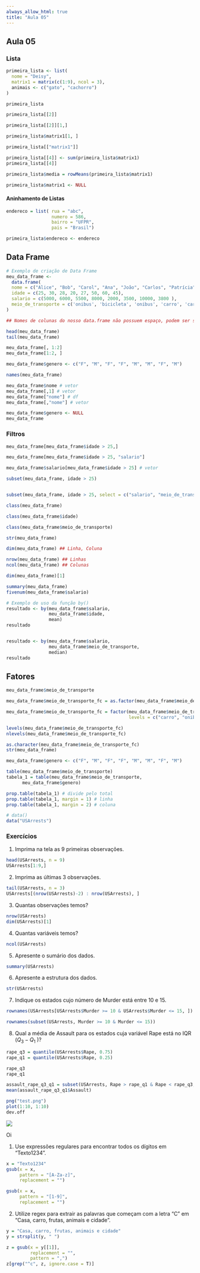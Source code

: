 ```yaml
---
always_allow_html: true
title: "Aula 05"
---
```


## Aula 05

### Lista

```r
primeira_lista <- list(
  nome = "Deisy",
  matrix1 = matrix(c(1:9), ncol = 3),
  animais <- c("gato", "cachorro")
)

primeira_lista
```

```r
primeira_lista[[2]]

primeira_lista[[2]][1,]

primeira_lista$matrix1[1, ]
```

```r
primeira_lista[["matrix1"]]
```

```r
primeira_lista[[4]] <- sum(primeira_lista$matrix1)
primeira_lista[[4]]

primeira_lista$media = rowMeans(primeira_lista$matrix1)
```

```r
primeira_lista$matrix1 <- NULL
```

#### Aninhamento de Listas

```r
endereco = list( rua = "abc", 
                 numero = 586,
                 bairro = "UFPR", 
                 pais = "Brasil")

primeira_lista$endereco <- endereco
```

## Data Frame

```r
# Exemplo de criação de Data Frame
meu_data_frame <- 
  data.frame(
  nome = c("Alice", "Bob", "Carol", "Ana", "João", "Carlos", "Patrícia", "Leonardo"),
  idade = c(25, 30, 28, 20, 27, 50, 60, 45),
  salario = c(5000, 6000, 5500, 8000, 2000, 3500, 10000, 3800 ), 
  meio_de_transporte = c('onibus', 'bicicleta', 'onibus', 'carro', 'carro', 'onibus', 'onibus', 'bicicleta')
)

## Nomes de colunas do nosso data.frame não possuem espaço, podem ser separadas por "." ou "_".
```

```r
head(meu_data_frame)
tail(meu_data_frame)
```

```r
meu_data_frame[, 1:2]
meu_data_frame[1:2, ]
```

```r
meu_data_frame$genero <- c("F", "M", "F", "F", "M", "M", "F", "M")
```

```r
names(meu_data_frame)
```

```r
meu_data_frame$nome # vetor
meu_data_frame[,1] # vetor
meu_data_frame["nome"] # df
meu_data_frame[,"nome"] # vetor

meu_data_frame$genero <- NULL
meu_data_frame
```

### Filtros

```r
meu_data_frame[meu_data_frame$idade > 25,]

meu_data_frame[meu_data_frame$idade > 25, "salario"]

meu_data_frame$salario[meu_data_frame$idade > 25] # vetor

```

```r
subset(meu_data_frame, idade > 25)


subset(meu_data_frame, idade > 25, select = c("salario", "meio_de_transporte")) # df

```

```r
class(meu_data_frame)

class(meu_data_frame$idade)

class(meu_data_frame$meio_de_transporte)

```

```r
str(meu_data_frame)
```

```r
dim(meu_data_frame) ## Linha, Coluna

nrow(meu_data_frame) ## Linhas
ncol(meu_data_frame) ## Colunas

dim(meu_data_frame)[1]
```

```r
summary(meu_data_frame)
fivenum(meu_data_frame$salario)
```

```r
# Exemplo de uso da função by()
resultado <- by(meu_data_frame$salario,
                meu_data_frame$idade,
                mean)
resultado


resultado <- by(meu_data_frame$salario,
                meu_data_frame$meio_de_transporte,
                median)
resultado
```

## Fatores

```r
meu_data_frame$meio_de_transporte 

meu_data_frame$meio_de_transporte_fc = as.factor(meu_data_frame$meio_de_transporte)

meu_data_frame$meio_de_transporte_fc = factor(meu_data_frame$meio_de_transporte,
                                              levels = c("carro", "onibus", "bicicleta", "aplicativo"))

levels(meu_data_frame$meio_de_transporte_fc)
nlevels(meu_data_frame$meio_de_transporte_fc)

as.character(meu_data_frame$meio_de_transporte_fc) 
str(meu_data_frame)
```

```r
meu_data_frame$genero <- c("F", "M", "F", "F", "M", "M", "F", "M")

table(meu_data_frame$meio_de_transporte)
tabela_1 = table(meu_data_frame$meio_de_transporte, 
      meu_data_frame$genero)

prop.table(tabela_1) # divide pelo total
prop.table(tabela_1, margin = 1) # linha
prop.table(tabela_1, margin = 2) # coluna

```

```r
# data()
data("USArrests")
```

### Exercícios

1.  Imprima na tela as 9 primeiras observações.

```r
head(USArrests, n = 9)
USArrests[1:9,]
```

2.  Imprima as últimas 3 observações.

```r
tail(USArrests, n = 3)
USArrests[(nrow(USArrests)-2) : nrow(USArrests), ]
```

3.  Quantas observações temos?

```r
nrow(USArrests)
dim(USArrests)[1]

```

4.  Quantas variáveis temos?

```r
ncol(USArrests)

```

5.  Apresente o sumário dos dados.

```r
summary(USArrests)
```

6.  Apresente a estrutura dos dados.

```r
str(USArrests)

```

7.  Indique os estados cujo número de Murder está entre 10 e 15.

```r
rownames(USArrests[USArrests$Murder >= 10 & USArrests$Murder <= 15, ])

rownames(subset(USArrests, Murder >= 10 & Murder <= 15))
```

8.  Qual a média de Assault para os estados cuja variável Rape está no IQR ($Q_3 - Q_1$ )?

```r
rape_q3 = quantile(USArrests$Rape, 0.75)
rape_q1 = quantile(USArrests$Rape, 0.25)

rape_q3
rape_q1

assault_rape_q3_q1 = subset(USArrests, Rape > rape_q1 & Rape < rape_q3, select = Assault)
mean(assault_rape_q3_q1$Assault)
```

```r
png("test.png")
plot(1:10, 1:10)
dev.off

```

![](test.png)

::: callout-note
Oi
:::

1.  Use expressões regulares para encontrar todos os dígitos em "Texto1234".

```r
x = "Texto1234"
gsub(x = x, 
     pattern = "[A-Za-z]", 
     replacement = "")

gsub(x = x, 
     pattern = "[1-9]", 
     replacement = "")
```

2.  Utilize regex para extrair as palavras que começam com a letra "C" em "Casa, carro, frutas, animais e cidade".

```r
y = "Casa, carro, frutas, animais e cidade"
y = strsplit(y, " ")

z = gsub(x = y[[1]],
         replacement = "", 
         pattern = ",")
z[grep("^c", z, ignore.case = T)]
```
